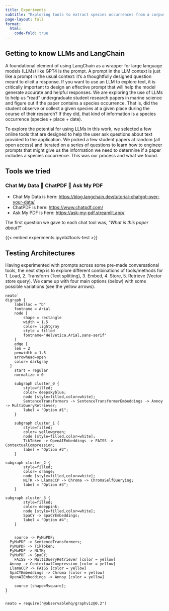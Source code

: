 ```yaml
---
title: Experiments
subtitle: "Exploring tools to extract species occurrences from a corpus of student papers"
page-layout: full
format:
  html:
    code-fold: true
---
```


## Getting to know LLMs and LangChain

A foundational element of using LangChain as a wrapper for large language models (LLMs) like GPT4 is the prompt. A prompt in the LLM context is just like a prompt in the usual context: it's a thoughtfully designed question meant to elicit a response. If you want to use an LLM to explore text, it is critically important to design an effective prompt that will help the model generate accurate and helpful responses. We are exploring the use of LLMs to help us "read" undergraduate student research papers in marine science and figure out if the paper contains a species occurrence. That is, did the student observe or collect a given species at a given place during the course of their research? If they did, that kind of information is a species occurrence (species + place + date).

To explore the potential for using LLMs in this work, we selected a few online tools that are designed to help the user ask questions about text provided to the application. We picked a few student papers at random (all open access) and iterated on a series of questions to learn how to engineer prompts that might give us the information we need to determine if a paper includes a species occurrence. This was our process and what we found.

## Tools we tried

### Chat My Data 📝  ChatPDF 📝  Ask My PDF

-   Chat My Data is here: <https://blog.langchain.dev/tutorial-chatgpt-over-your-data/>
-   ChatPDF is here: <https://www.chatpdf.com/>
-   Ask My PDF is here: <https://ask-my-pdf.streamlit.app/>

The first question we gave to each chat tool was, "*What is this paper about?*"

{{< embed experiments.ipynb#tools-test >}}



## Testing Architectures

Having experimented with prompts across some pre-made conversational tools, the next step is to explore different combinations of tools/methods for 1. Load, 2. Transform (Text splitting), 3. Embed, 4. Store, 5. Retrieve (Vector store query). We came up with four main options (below) with some possible variations (see the yellow arrows).
```ojs

neato`
digraph {
	labelloc = "b"
	fontname = Arial
	node [
		shape = rectangle
		width = 1.5
		color= lightgray
		style = filled
		fontname="Helvetica,Arial,sans-serif"
	]
	edge [
    len = 2
    penwidth = 1.5
    arrowhead=open
    color= darkgray
  ]
	start = regular
	normalize = 0

	subgraph cluster_0 {
		style=filled;
		color= deepskyblue;
		node [style=filled,color=white];
		SentenceTransformers -> SentenceTransformerEmbeddings -> Annoy -> MultiQueryRetriever;
		label = "Option #1";
	}

	subgraph cluster_1 {
		style=filled;
		color= yellowgreen;
		node [style=filled,color=white];
		TikToken -> OpenAIEmbeddings -> FAISS -> ContextualCompression;
		label = "Option #2";
	}

subgraph cluster_2 {
		style=filled;
		color= orange;
		node [style=filled,color=white];
		NLTK -> LlamaCCP -> Chroma -> ChromaSelfQuerying;
		label = "Option #3";
	}

subgraph cluster_3 {
		style=filled;
		color= deeppink;
		node [style=filled,color=white];
		SpaCY -> SpaCYEmbeddings;
		label = "Option #4";
	}


	source -> PyMuPDF;
  PyMuPDF -> SentenceTransformers;
  PyMuPDF -> TikToken;
  PyMuPDF -> NLTK;
  PyMuPDF -> SpaCY;
	FAISS -> MultiQueryRetriever [color = yellow]
  Annoy -> ContextualCompression [color = yellow]
  LlamaCCP -> FAISS [color = yellow]
  SpaCYEmbeddings -> Chroma [color = yellow]
  OpenAIEmbeddings -> Annoy [color = yellow]

	source [shape=Msquare];
}
`
```

```ojs
neato = require("@observablehq/graphviz@0.2")
```
